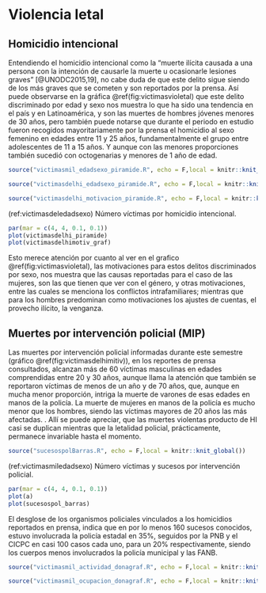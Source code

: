 # Violencia letal

## Homicidio intencional

Entendiendo el homicidio intencional como la “muerte ilícita causada a una persona con la intención de causarle la muerte u ocasionarle lesiones graves” [@UNODC2015,19], no cabe duda de que este delito sigue siendo de los más graves que se cometen y son reportados por la prensa. Así puede observarse en la gráfica \@ref(fig:victimasvioletal) que este delito discriminado por edad y sexo nos muestra lo que ha sido una tendencia en el país y en Latinoamérica, y son las muertes de hombres jóvenes menores de 30 años, pero también puede notarse que durante el periodo en estudio fueron recogidos mayoritariamente por la prensa el homicidio al sexo femenino en edades entre 11 y 25 años, fundamentalmente el grupo entre adolescentes de 11 a 15 años. Y aunque con las menores proporciones también sucedió con octogenarias y menores de 1 año de edad. 

```r
source("victimasmil_edadsexo_piramide.R", echo = F,local = knitr::knit_global())
```


```r
source("victimasdelhi_edadsexo_piramide.R", echo = F,local = knitr::knit_global())
```


```r
source("victimasdelhi_motivacion_piramide.R", echo = F,local = knitr::knit_global())
```


(ref:victimasdeledadsexo) Número víctimas por homicidio intencional.


```r
par(mar = c(4, 4, 0.1, 0.1))
plot(victimasdelhi_piramide)
plot(victimasdelhimotiv_graf)
```

Esto merece atención por cuanto al ver en el grafico \@ref(fig:victimasvioletal), las motivaciones para estos delitos discriminados por sexo, nos muestra que las causas reportadas para el caso de las mujeres, son las que tienen que ver con el género, y otras motivaciones, entre las cuales se menciona los conflictos intrafamiliares; mientras que para los hombres predominan como motivaciones los ajustes de cuentas, el provecho ilícito, la venganza.

## Muertes por intervención policial (MIP)

Las muertes por intervención policial informadas durante este semestre (gráfico \@ref(fig:victimasdelhimitiv)), en los reportes de prensa consultados, alcanzan más de 60 víctimas masculinas en edades comprendidas entre 20 y 30 años, aunque llama la atención que también se reportaron víctimas de menos de un año y de 70 años, que, aunque en mucha menor proporción, intriga la muerte de varones de esas edades en manos de la policía. La muerte de mujeres en manos de la policía es mucho menor que los hombres, siendo las víctimas mayores de 20 años las más afectadas. . Allí se puede apreciar, que las muertes violentas producto de HI casi se duplican mientras que la letalidad policial, prácticamente, permanece invariable hasta el momento.

```r
source("sucesospolBarras.R", echo = F,local = knitr::knit_global())
```

(ref:victimasmiledadsexo) Número víctimas y sucesos por intervención policial.

```r
par(mar = c(4, 4, 0.1, 0.1))
plot(a)
plot(sucesospol_barras)
```

El desglose de los organismos policiales vinculados a los homicidios reportados en prensa, indica que en por lo menos 160 sucesos conocidos, estuvo involucrada la policía estadal en 35%, seguidos por la PNB y el CICPC en casi 100 casos cada uno, para un 20% respectivamente, siendo los cuerpos menos involucrados la policía municipal y las FANB.


```r
source("victimasmil_actividad_donagraf.R", echo = F,local = knitr::knit_global())
```

```r
source("victimasmil_ocupacion_donagraf.R", echo = F,local = knitr::knit_global())
```

